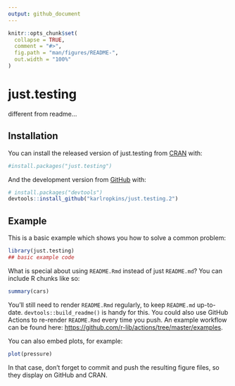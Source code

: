 ```yaml
---
output: github_document
---
```


<!-- README.md is generated from README.Rmd. Please edit that file -->

```r
knitr::opts_chunk$set(
  collapse = TRUE,
  comment = "#>",
  fig.path = "man/figures/README-",
  out.width = "100%"
)
```

# just.testing

<!-- badges: start -->
<!-- badges: end -->

different from readme...

## Installation

You can install the released version of just.testing from [CRAN](https://CRAN.R-project.org) with:

``` r
#install.packages("just.testing")
```

And the development version from [GitHub](https://github.com/) with:

``` r
# install.packages("devtools")
devtools::install_github("karlropkins/just.testing.2")
```
## Example

This is a basic example which shows you how to solve a common problem:

```r
library(just.testing)
## basic example code
```

What is special about using `README.Rmd` instead of just `README.md`? You can include R chunks like so:

```r
summary(cars)
```

You'll still need to render `README.Rmd` regularly, to keep `README.md` up-to-date. `devtools::build_readme()` is handy for this. You could also use GitHub Actions to re-render `README.Rmd` every time you push. An example workflow can be found here: <https://github.com/r-lib/actions/tree/master/examples>.

You can also embed plots, for example:

```r
plot(pressure)
```

In that case, don't forget to commit and push the resulting figure files, so they display on GitHub and CRAN.
